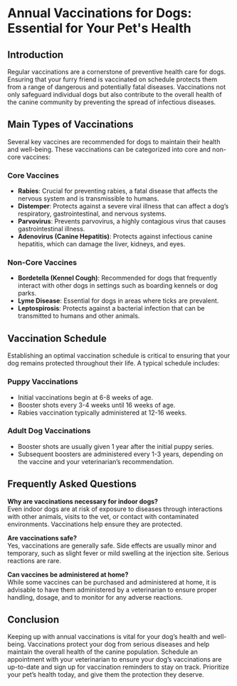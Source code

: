 # Annual Vaccinations for Dogs: Essential for Your Pet's Health

## Introduction

Regular vaccinations are a cornerstone of preventive health care for dogs. Ensuring that your furry friend is vaccinated on schedule protects them from a range of dangerous and potentially fatal diseases. Vaccinations not only safeguard individual dogs but also contribute to the overall health of the canine community by preventing the spread of infectious diseases.

## Main Types of Vaccinations

Several key vaccines are recommended for dogs to maintain their health and well-being. These vaccinations can be categorized into core and non-core vaccines:

### Core Vaccines

- **Rabies**: Crucial for preventing rabies, a fatal disease that affects the nervous system and is transmissible to humans.
- **Distemper**: Protects against a severe viral illness that can affect a dog’s respiratory, gastrointestinal, and nervous systems.
- **Parvovirus**: Prevents parvovirus, a highly contagious virus that causes gastrointestinal illness.
- **Adenovirus (Canine Hepatitis)**: Protects against infectious canine hepatitis, which can damage the liver, kidneys, and eyes.

### Non-Core Vaccines

- **Bordetella (Kennel Cough)**: Recommended for dogs that frequently interact with other dogs in settings such as boarding kennels or dog parks.
- **Lyme Disease**: Essential for dogs in areas where ticks are prevalent.
- **Leptospirosis**: Protects against a bacterial infection that can be transmitted to humans and other animals.

## Vaccination Schedule

Establishing an optimal vaccination schedule is critical to ensuring that your dog remains protected throughout their life. A typical schedule includes:

### Puppy Vaccinations

- Initial vaccinations begin at 6-8 weeks of age.
- Booster shots every 3-4 weeks until 16 weeks of age.
- Rabies vaccination typically administered at 12-16 weeks.

### Adult Dog Vaccinations

- Booster shots are usually given 1 year after the initial puppy series.
- Subsequent boosters are administered every 1-3 years, depending on the vaccine and your veterinarian’s recommendation.

## Frequently Asked Questions

**Why are vaccinations necessary for indoor dogs?**  
Even indoor dogs are at risk of exposure to diseases through interactions with other animals, visits to the vet, or contact with contaminated environments. Vaccinations help ensure they are protected.

**Are vaccinations safe?**  
Yes, vaccinations are generally safe. Side effects are usually minor and temporary, such as slight fever or mild swelling at the injection site. Serious reactions are rare.

**Can vaccines be administered at home?**  
While some vaccines can be purchased and administered at home, it is advisable to have them administered by a veterinarian to ensure proper handling, dosage, and to monitor for any adverse reactions.

## Conclusion

Keeping up with annual vaccinations is vital for your dog’s health and well-being. Vaccinations protect your dog from serious diseases and help maintain the overall health of the canine population. Schedule an appointment with your veterinarian to ensure your dog’s vaccinations are up-to-date and sign up for vaccination reminders to stay on track. Prioritize your pet’s health today, and give them the protection they deserve.

